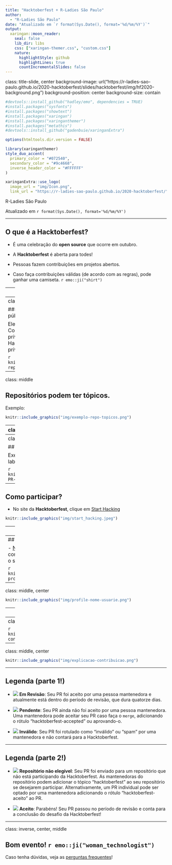 ```yaml
---
title: "Hacktoberfest + R-Ladies São Paulo"
author: 
  - "R-Ladies São Paulo"
date: "Atualizado em `r format(Sys.Date(), format='%d/%m/%Y')`"
output:
  xaringan::moon_reader:
    seal: false
    lib_dir: libs
    css: ["xaringan-themer.css", "custom.css"]
    nature:
      highlightStyle: github
      highlightLines: true
      countIncrementalSlides: false
---
```

class: title-slide, center
background-image: url("https://r-ladies-sao-paulo.github.io/2020-hacktoberfest/slides/hacktoberfest/img/hf2020-background.png")
background-position: center
background-size: contain


```r
#devtools::install_github("hadley/emo", dependencies = TRUE)
#install.packages("sysfonts")
#install.packages("showtext")
#install.packages("xaringan")
#install.packages("xaringanthemer")
#install.packages("metathis")
#devtools::install_github("gadenbuie/xaringanExtra")
```

```r
options(htmltools.dir.version = FALSE)
```

```r
library(xaringanthemer)
style_duo_accent(
  primary_color = "#072540",
  secondary_color = "#9c4668",
  inverse_header_color = "#FFFFFF"
)
```

```r
xaringanExtra::use_logo(
  image_url = "img/Icon.png",
  link_url = "https://r-ladies-sao-paulo.github.io/2020-hacktoberfest/")

```


 R-Ladies São Paulo


Atualizado em `r format(Sys.Date(), format='%d/%m/%Y')`


---

## O que é a **Hacktoberfest**?

- É uma celebração do __open source__ que ocorre em outubro.

- A **Hacktoberfest** é aberta para todes!

- Pessoas fazem contribuições em projetos abertos.

- Caso faça contribuições válidas (de acordo com as regras), pode ganhar uma camiseta. `r emo::ji("shirt")`



---
## Regras para receber o prêmio

- Necessário realizar 4 contribuições válidas, através de __Pull Requests__ no [GitHub](https://github.com).

- Para ser uma contribuição válida:

- Precisa ser submetida durante o mês de outubro

- Submetida em um repositório __público__ e:
  
  - Para repositórios __sem__ a label `Hacktoberfest`: A pessoa mantenedora do repositório precisa adicionar uma label/rótulo de `hacktoberfest-accepted` no PR
  
   - Para repositórios __com__ o tópico `Hacktoberfest`: PR é aprovado ou merged

---
class: middle

### Como saber se um repositório é público? 

Ele não é privado! __ATENÇÃO:__ Contribuições para repositórios privados NÃO contam para a Hacktoberfest. Exemplo de repositório privado:

```r
knitr::include_graphics("img/exemplo-repo-privado.png")
```




---
class: middle

## Repositórios podem ter tópicos. 

Exemplo:

```r
knitr::include_graphics("img/exemplo-repo-topicos.png")
```

---
class: middle

## Exemplos de repositórios

.pull-left[
### __Com__ tópico Hacktoberfest

```r
knitr::include_graphics("img/exemplo-com-topico-hacktoberfest.PNG")
```

[carpentries/glosario](https://github.com/carpentries/glosario)
]

.pull-right[
### __Sem__ tópico Hacktoberfest

```r
knitr::include_graphics("img/exemplo-sem-topico-hacktoberfest.PNG")
```

[R-Ladies-Sao-Paulo/xaringan](https://github.com/R-Ladies-Sao-Paulo/xaringan)
]


---
class: middle

## Pull Requests (PRs) podem ter labels

Exemplo de Pull Request com label/rótulo de `hacktoberfest-accepted`:

```r
knitr::include_graphics("img/exemplo-PR-label-hacktoberfest-accepted.PNG")
```


---
## Como participar?

- No site da __Hacktoberfest__, clique em [Start Hacking](https://hacktoberfest.digitalocean.com/login)


```r
knitr::include_graphics("img/start_hacking.jpeg")
```

---
## Como participar?

- Dê permissão utilizando sua conta do GitHub

```r
knitr::include_graphics("img/con_github.jpeg")
```

---
## Como participar?

- [Nesta página](https://hacktoberfest.digitalocean.com/profile) ficarão listados as suas contribuções, com uma legenda sobre o status da sua contribuição. Exemplo:

```r
knitr::include_graphics("img/exemplo-profile.png")
```


---
class: middle, center

```r
knitr::include_graphics("img/profile-nome-usuarie.png")
```

---
class: middle, center

```r
knitr::include_graphics("img/profile-progresso.png")
```


---
class: middle, center

```r
knitr::include_graphics("img/exemplo-contribuicoes.png")
```

---
class: middle, center

```r
knitr::include_graphics("img/explicacao-contribuicao.png")
```

---

## Legenda (parte 1!)

- ![](https://hacktoberfest.digitalocean.com/assets/icon-light-pending-582457b485f011e10472cf119054f1d8891ae3eed9f6ae7beae19150dcb4ca95.svg)  __Em Revisão__: Seu PR foi aceito por uma pessoa mantenedora e atualmente está dentro do período de revisão, que dura quatorze dias. 

- ![](https://hacktoberfest.digitalocean.com/assets/icon-light-unaccepted-96a3930bd7cc38d7096f1eb28ce184bb18b624bad00079954c644f3e315a559b.svg)  __Pendente__: Seu PR ainda não foi aceito por uma pessoa mantenedora. Uma mantenedora pode aceitar seu PR caso faça o `merge`, adicionando o rótulo "hacktoberfest-accepted" ou aprovando-o. 

- ![](https://hacktoberfest.digitalocean.com/assets/icon-light-invalid-65ff290db8df3c5390866ba4d2e838a61002c1cba601b03e43dd2782ad47840d.svg)  __Inválido__: Seu PR foi rotulado como "inválido" ou "spam" por uma mantenedora e não contará para a Hacktoberfest.

---

## Legenda (parte 2!)


- ![](https://hacktoberfest.digitalocean.com/assets/icon-light-ineligible-4640f9976727559d4dfb33259eda6bb469ed64926da95709549ae8f6266f2a95.svg) __Repositório não elegível__: Seu PR foi enviado para um repositório que não está participando da Hacktoberfest. As mantenedoras do repositório podem adicionar o tópico "hacktoberfest" ao seu repositório se desejarem participar. Alternativamente, um PR individual pode ser optado por uma mantenedora adicionando o rótulo "hacktoberfest-aceito" ao PR. 


- ![](https://hacktoberfest.digitalocean.com/assets/icon-light-eligible-10af2173b253295e62295a5a9a4e13cb03ef63e0f71c378d16700ff3abc9156f.svg) __Aceito__: Parabéns! Seu PR passou no período de revisão e conta para a conclusão do desafio da Hacktoberfest!



---
class: inverse, center, middle

## Bom evento! `r emo::ji("woman_technologist")`


Caso tenha dúvidas, veja as [perguntas frequentes](https://hacktoberfest.digitalocean.com/faq)!
